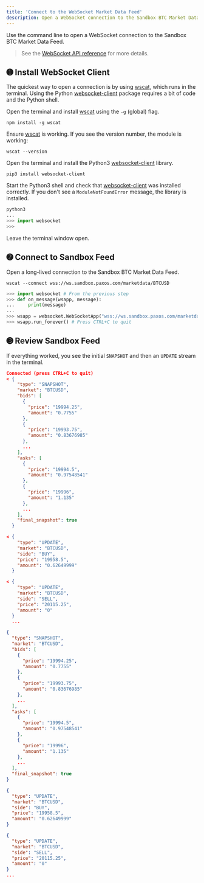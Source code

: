```yaml
---
title: 'Connect to the WebSocket Market Data Feed'
description: Open a WebSocket connection to the Sandbox BTC Market Data feed.
---
```


Use the command line to open a WebSocket connection to the Sandbox BTC Market Data Feed.

> See the [WebSocket API reference](/developer/api-websocket) for more details.

## ➊ Install WebSocket Client

The quickest way to open a connection is by using [wscat](https://github.com/websockets/wscat), which runs in the terminal.
Using the Python [websocket-client](https://pypi.org/project/websocket-client) package requires a bit of code and the Python shell. 

<Tabs>
<Tab title="SHELL">

Open the terminal and install [wscat](https://github.com/websockets/wscat) using the `-g` (global) flag.

```shell
npm install -g wscat
```

Ensure [wscat](https://github.com/websockets/wscat) is working. If you see the version number, the module is working:

```shell
wscat --version
```

</Tab>
<Tab title="PYTHON">

Open the terminal and install the Python3 [websocket-client](https://pypi.org/project/websocket-client) library.

```shell
pip3 install websocket-client
```

Start the Python3 shell and check that [websocket-client](https://pypi.org/project/websocket-client) was installed correctly.
If you don't see a `ModuleNotFoundError` message, the library is installed.

```py
python3
...
>>> import websocket
>>> 
```

</Tab>
</Tabs>

Leave the terminal window open.

## ➋ Connect to Sandbox Feed

Open a long-lived connection to the Sandbox BTC Market Data Feed.

<Tabs>
<Tab title="SHELL">

```shell
wscat --connect wss://ws.sandbox.paxos.com/marketdata/BTCUSD
```

</Tab>
<Tab title="PYTHON">

```py
>>> import websocket # From the previous step
>>> def on_message(wsapp, message):
...     print(message)
...
>>> wsapp = websocket.WebSocketApp("wss://ws.sandbox.paxos.com/marketdata/BTCUSD", on_message=on_message)
>>> wsapp.run_forever() # Press CTRL+C to quit
```

</Tab>
</Tabs>

## ➌ Review Sandbox Feed

If everything worked, you see the initial `SNAPSHOT` and then an `UPDATE` stream in the terminal.

<Tabs>
<Tab title="SHELL">

```json title="Sandbox BTC Market Data Feed (wscat)"
Connected (press CTRL+C to quit)
< {
    "type": "SNAPSHOT",
    "market": "BTCUSD",
    "bids": [
      {
        "price": "19994.25",
        "amount": "0.7755"
      },
      {
        "price": "19993.75",
        "amount": "0.83676985"
      },
      ...
    ],
    "asks": [
      {
        "price": "19994.5",
        "amount": "0.97548541"
      },  
      {
        "price": "19996",
        "amount": "1.135"
      },
      ...
    ],
    "final_snapshot": true
  }

< {
    "type": "UPDATE",
    "market": "BTCUSD",
    "side": "BUY",
    "price": "19958.5",
    "amount": "0.62649999"
  }

< {
    "type": "UPDATE",
    "market": "BTCUSD",
    "side": "SELL",
    "price": "20115.25",
    "amount": "0"
  }
  ...
```

</Tab>
<Tab title="PYTHON">

```json title="Sandbox BTC Market Data Feed (websocket-client)"
{
  "type": "SNAPSHOT",
  "market": "BTCUSD",
  "bids": [
    {
      "price": "19994.25",
      "amount": "0.7755"
    },
    {
      "price": "19993.75",
      "amount": "0.83676985"
    },
    ...
  ],
  "asks": [
    {
      "price": "19994.5",
      "amount": "0.97548541"
    },
    {
      "price": "19996",
      "amount": "1.135"
    },
    ...
  ],
  "final_snapshot": true
}

{
  "type": "UPDATE",
  "market": "BTCUSD",
  "side": "BUY",
  "price": "19958.5",
  "amount": "0.62649999"
}

{
  "type": "UPDATE",
  "market": "BTCUSD",
  "side": "SELL",
  "price": "20115.25",
  "amount": "0"
}
...
```

</Tab>
</Tabs>

  
